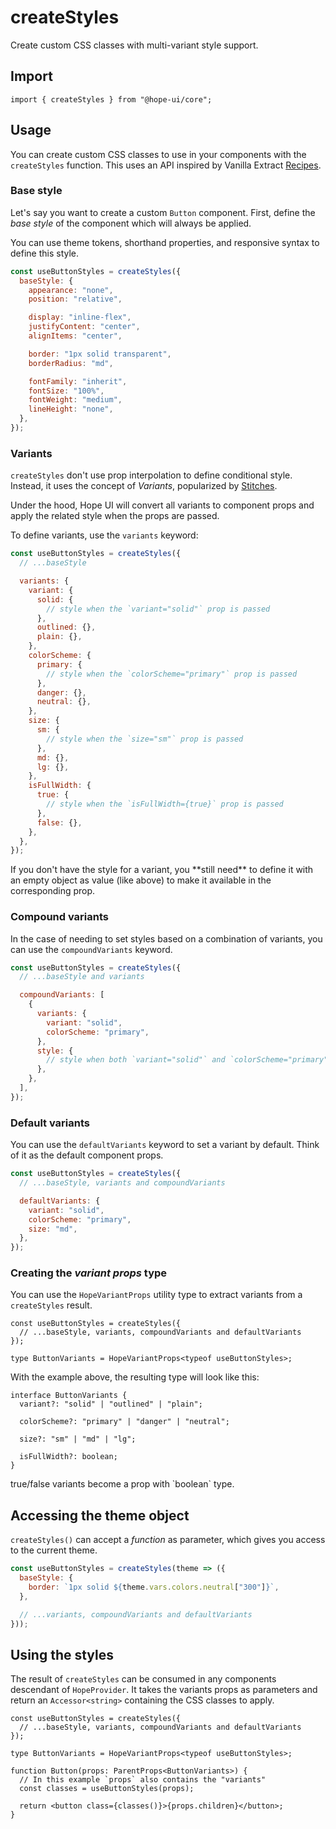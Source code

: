 
# createStyles

Create custom CSS classes with multi-variant style support.

## Import

```tsx
import { createStyles } from "@hope-ui/core";
```

## Usage

You can create custom CSS classes to use in your components with the `createStyles` function. This uses an API inspired by Vanilla Extract [Recipes](https://vanilla-extract.style/documentation/packages/recipes/).

### Base style

Let's say you want to create a custom `Button` component. First, define the _base style_ of the component which will always be applied.

You can use theme tokens, shorthand properties, and responsive syntax to define this style.

```jsx
const useButtonStyles = createStyles({
  baseStyle: {
    appearance: "none",
    position: "relative",

    display: "inline-flex",
    justifyContent: "center",
    alignItems: "center",

    border: "1px solid transparent",
    borderRadius: "md",

    fontFamily: "inherit",
    fontSize: "100%",
    fontWeight: "medium",
    lineHeight: "none",
  },
});
```

### Variants

`createStyles` don't use prop interpolation to define conditional style. Instead, it uses the concept of _Variants_, popularized by [Stitches](https://stitches.dev/docs/variants).

Under the hood, Hope UI will convert all variants to component props and apply the related style when the props are passed.

To define variants, use the `variants` keyword:

```jsx
const useButtonStyles = createStyles({
  // ...baseStyle

  variants: {
    variant: {
      solid: {
        // style when the `variant="solid"` prop is passed
      },
      outlined: {},
      plain: {},
    },
    colorScheme: {
      primary: {
        // style when the `colorScheme="primary"` prop is passed
      },
      danger: {},
      neutral: {},
    },
    size: {
      sm: {
        // style when the `size="sm"` prop is passed
      },
      md: {},
      lg: {},
    },
    isFullWidth: {
      true: {
        // style when the `isFullWidth={true}` prop is passed
      },
      false: {},
    },
  },
});
```

<Callout type="warning">
  If you don't have the style for a variant, you **still need** to define it with an empty object as
  value (like above) to make it available in the corresponding prop.
</Callout>

### Compound variants

In the case of needing to set styles based on a combination of variants, you can use the `compoundVariants` keyword.

```jsx
const useButtonStyles = createStyles({
  // ...baseStyle and variants

  compoundVariants: [
    {
      variants: {
        variant: "solid",
        colorScheme: "primary",
      },
      style: {
        // style when both `variant="solid"` and `colorScheme="primary"` props are passed
      },
    },
  ],
});
```

### Default variants

You can use the `defaultVariants` keyword to set a variant by default. Think of it as the default component props.

```jsx
const useButtonStyles = createStyles({
  // ...baseStyle, variants and compoundVariants

  defaultVariants: {
    variant: "solid",
    colorScheme: "primary",
    size: "md",
  },
});
```

### Creating the _variant props_ type

You can use the `HopeVariantProps` utility type to extract variants from a `createStyles` result.

```tsx {4}
const useButtonStyles = createStyles({
  // ...baseStyle, variants, compoundVariants and defaultVariants
});

type ButtonVariants = HopeVariantProps<typeof useButtonStyles>;
```

With the example above, the resulting type will look like this:

```tsx
interface ButtonVariants {
  variant?: "solid" | "outlined" | "plain";

  colorScheme?: "primary" | "danger" | "neutral";

  size?: "sm" | "md" | "lg";

  isFullWidth?: boolean;
}
```

<Callout>
  <span>true/false variants become a prop with `boolean` type.</span>
</Callout>

## Accessing the theme object

`createStyles()` can accept a _function_ as parameter, which gives you access to the current theme.

```jsx
const useButtonStyles = createStyles(theme => ({
  baseStyle: {
    border: `1px solid ${theme.vars.colors.neutral["300"]}`,
  },

  // ...variants, compoundVariants and defaultVariants
}));
```

## Using the styles

The result of `createStyles` can be consumed in any components descendant of `HopeProvider`. It takes the variants props as parameters and return an `Accessor<string>` containing the CSS classes to apply.

```tsx
const useButtonStyles = createStyles({
  // ...baseStyle, variants, compoundVariants and defaultVariants
});

type ButtonVariants = HopeVariantProps<typeof useButtonStyles>;

function Button(props: ParentProps<ButtonVariants>) {
  // In this example `props` also contains the "variants"
  const classes = useButtonStyles(props);

  return <button class={classes()}>{props.children}</button>;
}
```
